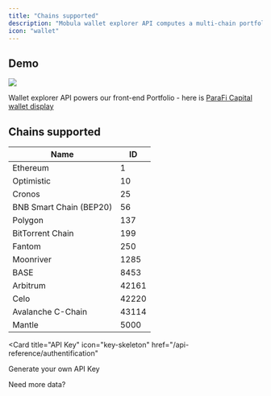 ```yaml
---
title: "Chains supported"
description: "Mobula wallet explorer API computes a multi-chain portfolio of any wallet - historical balances (allowing to build portfolio charts) as well as PNL breakdown for each traded asset."
icon: "wallet"
---
```


## Demo

<Frame caption="">
  <img src="https://i.imgur.com/U1zCK4Z.png" />
</Frame>

Wallet explorer API powers our front-end Portfolio - here is [ParaFi Capital wallet display](https://mobula.fi/wallet/0xE7dBE6aa7Edcc38CB5007B87153d236AD879309B)

## Chains supported

| Name                    | ID    |
| ----------------------- | ----- |
| Ethereum                | 1     |
| Optimistic              | 10    |
| Cronos                  | 25    |
| BNB Smart Chain (BEP20) | 56    |
| Polygon                 | 137   |
| BitTorrent Chain        | 199   |
| Fantom                  | 250   |
| Moonriver               | 1285  |
| BASE                    | 8453  |
| Arbitrum                | 42161 |
| Celo                    | 42220 |
| Avalanche C-Chain       | 43114 |
| Mantle                  | 5000  |

<CardGroup>

<Card
  title="API Key"
  icon="key-skeleton"
  href="/api-reference/authentification"
>
  Generate your own API Key
</Card>

<Card title="Upgrade" icon="wand-magic-sparkles" href="/api-reference/upgrade">
  Need more data?
</Card>

</CardGroup>
